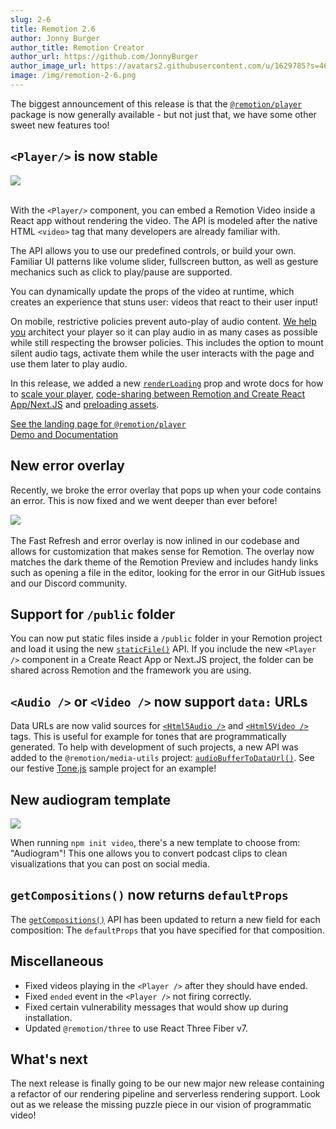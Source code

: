 ```yaml
---
slug: 2-6
title: Remotion 2.6
author: Jonny Burger
author_title: Remotion Creator
author_url: https://github.com/JonnyBurger
author_image_url: https://avatars2.githubusercontent.com/u/1629785?s=460&u=12eb94da6070d00fc924761ce06e3a428d01b7e9&v=4
image: /img/remotion-2-6.png
---
```


The biggest announcement of this release is that the [`@remotion/player`](/player) package is now generally available - but not just that, we have some other sweet new features too!

## `<Player/>` is now stable

<img src="/img/player-demo.jpg" />
<br />
<br />

With the `<Player/>` component, you can embed a Remotion Video inside a React app without rendering the video. The API is modeled after the native HTML `<video>` tag that many developers are already familiar with.

The API allows you to use our predefined controls, or build your own. Familiar UI patterns like volume slider, fullscreen button, as well as gesture mechanics such as click to play/pause are supported.

You can dynamically update the props of the video at runtime, which creates an experience that stuns user: videos that react to their user input!

On mobile, restrictive policies prevent auto-play of audio content. [We help you](/docs/player/autoplay) architect your player so it can play audio in as many cases as possible while still respecting the browser policies. This includes the option to mount silent audio tags, activate them while the user interacts with the page and use them later to play audio.

In this release, we added a new [`renderLoading`](/docs/player/player#renderloading) prop and wrote docs for how to [scale your player](/docs/player/scaling), [code-sharing between Remotion and Create React App/Next.JS](/docs/player/integration) and [preloading assets](/docs/player/preloading).

[See the landing page for `@remotion/player`](/player)  
[Demo and Documentation](/docs/player)

## New error overlay

Recently, we broke the error overlay that pops up when your code contains an error. This is now fixed and we went deeper than ever before!

<img src="/img/error-overlay.png" />
<br />
<br />
The Fast Refresh and error overlay is now inlined in our codebase and allows for customization that makes sense for Remotion. The overlay now matches the dark theme of the Remotion Preview and includes handy links such as opening a file in the editor, looking for the error in our GitHub issues and
our Discord community.

## Support for `/public` folder

You can now put static files inside a `/public` folder in your Remotion project and load it using the new [`staticFile()`](/docs/staticfile) API.
If you include the new `<Player />` component in a Create React App or Next.JS project, the folder can be shared across Remotion and the framework you are using.

## `<Audio />` or `<Video />` now support `data:` URLs

Data URLs are now valid sources for [`<Html5Audio />`](/docs/html5-audio) and [`<Html5Video />`](/docs/html5-video) tags. This is useful for example for tones that are programmatically generated. To help with development of such projects, a new API was added to the `@remotion/media-utils` project: [`audioBufferToDataUrl()`](/docs/audio-buffer-to-data-url). See our festive [Tone.js](https://github.com/remotion-dev/tone-js-example) sample project for an example!

## New audiogram template

<img src="/img/audiogram.png" />

When running `npm init video`, there's a new template to choose from: "Audiogram"! This one allows you to convert podcast clips to clean visualizations that you can post on social media.

## `getCompositions()` now returns `defaultProps`

The [`getCompositions()`](/docs/renderer/get-compositions) API has been updated to return a new field for each composition: The `defaultProps` that you have specified for that composition.

## Miscellaneous

- Fixed videos playing in the `<Player />` after they should have ended.
- Fixed `ended` event in the `<Player />` not firing correctly.
- Fixed certain vulnerability messages that would show up during installation.
- Updated `@remotion/three` to use React Three Fiber v7.

## What's next

The next release is finally going to be our new major new release containing a refactor of our rendering pipeline and serverless rendering support. Look out as we release the missing puzzle piece in our vision of programmatic video!
